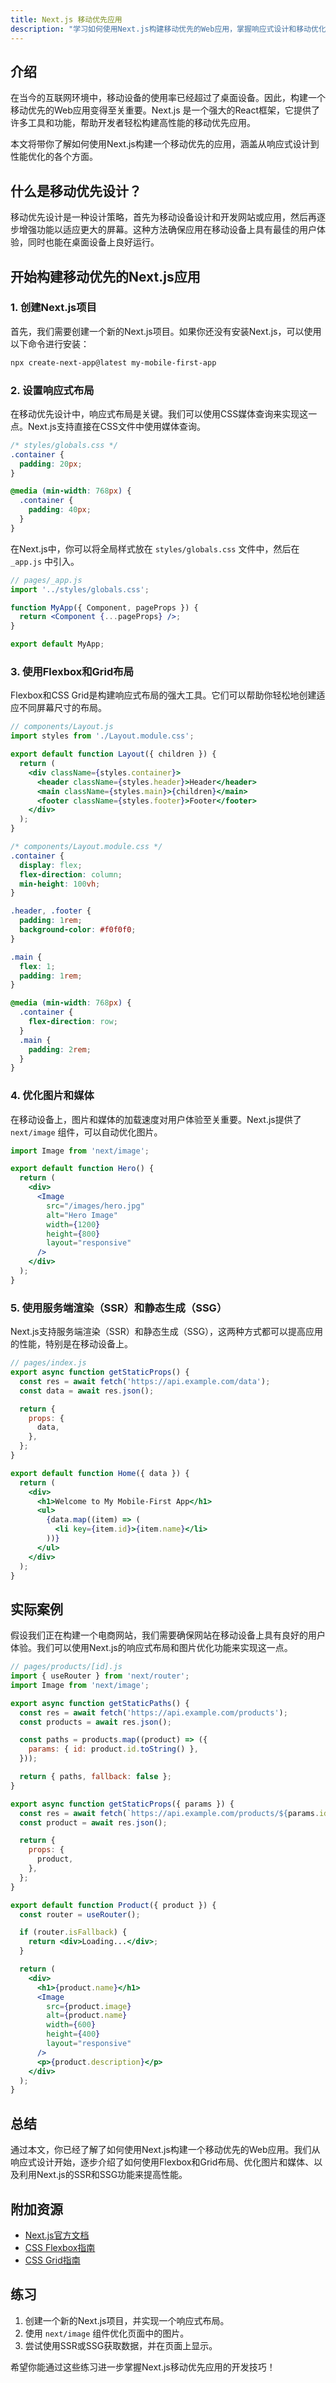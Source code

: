 ```yaml
---
title: Next.js 移动优先应用
description: "学习如何使用Next.js构建移动优先的Web应用，掌握响应式设计和移动优化的最佳实践。"
---
```


## 介绍

在当今的互联网环境中，移动设备的使用率已经超过了桌面设备。因此，构建一个移动优先的Web应用变得至关重要。Next.js 是一个强大的React框架，它提供了许多工具和功能，帮助开发者轻松构建高性能的移动优先应用。

本文将带你了解如何使用Next.js构建一个移动优先的应用，涵盖从响应式设计到性能优化的各个方面。

## 什么是移动优先设计？

移动优先设计是一种设计策略，首先为移动设备设计和开发网站或应用，然后再逐步增强功能以适应更大的屏幕。这种方法确保应用在移动设备上具有最佳的用户体验，同时也能在桌面设备上良好运行。

## 开始构建移动优先的Next.js应用

### 1. 创建Next.js项目

首先，我们需要创建一个新的Next.js项目。如果你还没有安装Next.js，可以使用以下命令进行安装：

```bash
npx create-next-app@latest my-mobile-first-app
```

### 2. 设置响应式布局

在移动优先设计中，响应式布局是关键。我们可以使用CSS媒体查询来实现这一点。Next.js支持直接在CSS文件中使用媒体查询。

```css
/* styles/globals.css */
.container {
  padding: 20px;
}

@media (min-width: 768px) {
  .container {
    padding: 40px;
  }
}
```

在Next.js中，你可以将全局样式放在 `styles/globals.css` 文件中，然后在 `_app.js` 中引入。

```jsx
// pages/_app.js
import '../styles/globals.css';

function MyApp({ Component, pageProps }) {
  return <Component {...pageProps} />;
}

export default MyApp;
```

### 3. 使用Flexbox和Grid布局

Flexbox和CSS Grid是构建响应式布局的强大工具。它们可以帮助你轻松地创建适应不同屏幕尺寸的布局。

```jsx
// components/Layout.js
import styles from './Layout.module.css';

export default function Layout({ children }) {
  return (
    <div className={styles.container}>
      <header className={styles.header}>Header</header>
      <main className={styles.main}>{children}</main>
      <footer className={styles.footer}>Footer</footer>
    </div>
  );
}
```

```css
/* components/Layout.module.css */
.container {
  display: flex;
  flex-direction: column;
  min-height: 100vh;
}

.header, .footer {
  padding: 1rem;
  background-color: #f0f0f0;
}

.main {
  flex: 1;
  padding: 1rem;
}

@media (min-width: 768px) {
  .container {
    flex-direction: row;
  }
  .main {
    padding: 2rem;
  }
}
```

### 4. 优化图片和媒体

在移动设备上，图片和媒体的加载速度对用户体验至关重要。Next.js提供了 `next/image` 组件，可以自动优化图片。

```jsx
import Image from 'next/image';

export default function Hero() {
  return (
    <div>
      <Image
        src="/images/hero.jpg"
        alt="Hero Image"
        width={1200}
        height={800}
        layout="responsive"
      />
    </div>
  );
}
```

### 5. 使用服务端渲染（SSR）和静态生成（SSG）

Next.js支持服务端渲染（SSR）和静态生成（SSG），这两种方式都可以提高应用的性能，特别是在移动设备上。

```jsx
// pages/index.js
export async function getStaticProps() {
  const res = await fetch('https://api.example.com/data');
  const data = await res.json();

  return {
    props: {
      data,
    },
  };
}

export default function Home({ data }) {
  return (
    <div>
      <h1>Welcome to My Mobile-First App</h1>
      <ul>
        {data.map((item) => (
          <li key={item.id}>{item.name}</li>
        ))}
      </ul>
    </div>
  );
}
```

## 实际案例

假设我们正在构建一个电商网站，我们需要确保网站在移动设备上具有良好的用户体验。我们可以使用Next.js的响应式布局和图片优化功能来实现这一点。

```jsx
// pages/products/[id].js
import { useRouter } from 'next/router';
import Image from 'next/image';

export async function getStaticPaths() {
  const res = await fetch('https://api.example.com/products');
  const products = await res.json();

  const paths = products.map((product) => ({
    params: { id: product.id.toString() },
  }));

  return { paths, fallback: false };
}

export async function getStaticProps({ params }) {
  const res = await fetch(`https://api.example.com/products/${params.id}`);
  const product = await res.json();

  return {
    props: {
      product,
    },
  };
}

export default function Product({ product }) {
  const router = useRouter();

  if (router.isFallback) {
    return <div>Loading...</div>;
  }

  return (
    <div>
      <h1>{product.name}</h1>
      <Image
        src={product.image}
        alt={product.name}
        width={600}
        height={400}
        layout="responsive"
      />
      <p>{product.description}</p>
    </div>
  );
}
```

## 总结

通过本文，你已经了解了如何使用Next.js构建一个移动优先的Web应用。我们从响应式设计开始，逐步介绍了如何使用Flexbox和Grid布局、优化图片和媒体、以及利用Next.js的SSR和SSG功能来提高性能。

## 附加资源

- [Next.js官方文档](https://nextjs.org/docs)
- [CSS Flexbox指南](https://css-tricks.com/snippets/css/a-guide-to-flexbox/)
- [CSS Grid指南](https://css-tricks.com/snippets/css/complete-guide-grid/)

## 练习

1. 创建一个新的Next.js项目，并实现一个响应式布局。
2. 使用 `next/image` 组件优化页面中的图片。
3. 尝试使用SSR或SSG获取数据，并在页面上显示。

希望你能通过这些练习进一步掌握Next.js移动优先应用的开发技巧！